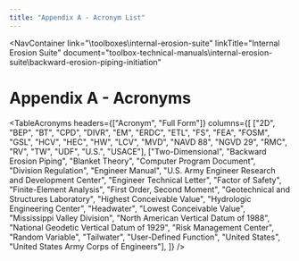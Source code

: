 ```yaml
---
title: "Appendix A - Acronym List"
---
```



<NavContainer 
  link="\toolboxes\internal-erosion-suite"
  linkTitle="Internal Erosion Suite"
  document="toolbox-technical-manuals\internal-erosion-suite\backward-erosion-piping-initiation"
></NavContainer>

# Appendix A - Acronyms

<TableAcronyms 
  headers={["Acronym", "Full Form"]}
  columns={[
  ["2D", "BEP", "BT", "CPD", "DIVR", "EM", "ERDC", "ETL", "FS", "FEA", "FOSM", "GSL", "HCV", "HEC", "HW", "LCV", "MVD", "NAVD 88", "NGVD 29", "RMC",
  "RV", "TW", "UDF", "U.S.", "USACE"],
  ["Two-Dimensional", "Backward Erosion Piping", "Blanket Theory", "Computer Program Document", "Division Regulation", "Engineer Manual",
  "U.S. Army Engineer Research and Development Center", "Engineer Technical Letter", "Factor of Safety", "Finite-Element Analysis",
  "First Order, Second Moment", "Geotechnical and Structures Laboratory", "Highest Conceivable Value", "Hydrologic Engineering Center", "Headwater",
  "Lowest Conceivable Value", "Mississippi Valley Division", "North American Vertical Datum of 1988", "National Geodetic Vertical Datum of 1929",
  "Risk Management Center", "Random Variable", "Tailwater", "User-Defined Function", "United States", "United States Army Corps of Engineers"],
]}
/>

<CitationFootnote />
